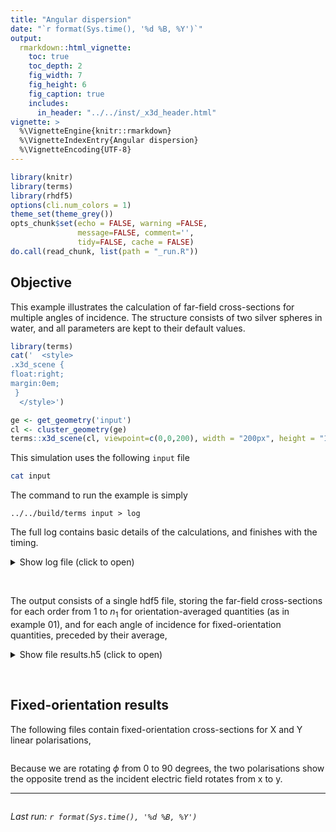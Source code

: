 ```yaml
---
title: "Angular dispersion"
date: "`r format(Sys.time(), '%d %B, %Y')`"
output:
  rmarkdown::html_vignette:
    toc: true
    toc_depth: 2
    fig_width: 7
    fig_height: 6
    fig_caption: true
    includes:
      in_header: "../../inst/_x3d_header.html"
vignette: >
  %\VignetteEngine{knitr::rmarkdown}
  %\VignetteIndexEntry{Angular dispersion}
  %\VignetteEncoding{UTF-8}
---
```



```r
library(knitr)
library(terms)
library(rhdf5)
options(cli.num_colors = 1)
theme_set(theme_grey())
opts_chunk$set(echo = FALSE, warning =FALSE,
               message=FALSE, comment='', 
               tidy=FALSE, cache = FALSE)
do.call(read_chunk, list(path = "_run.R"))
```

## Objective

This example illustrates the calculation of far-field cross-sections for multiple angles of incidence. The structure consists of two silver spheres in water, and all parameters are kept to their default values. 


```r
library(terms)
cat('  <style>
.x3d_scene {
float:right;
margin:0em;
 }
  </style>')

ge <- get_geometry('input')
cl <- cluster_geometry(ge)
terms::x3d_scene(cl, viewpoint=c(0,0,200), width = "200px", height = "150px")
```

This simulation uses the following `input` file
```bash
cat input
```

The command to run the example is simply

```
../../build/terms input > log
```

The full log contains basic details of the calculations, and finishes with the timing.

<details closed>
<summary> Show log file (click to open) </summary>
```bash
head -n62 log
echo "..."
tail -n1 log
```
</details> <br />

The output consists of a single hdf5 file, storing the far-field cross-sections for each order from 1 to $n_{1}$ for orientation-averaged quantities (as in example 01), and for each angle of incidence for fixed-orientation quantities, preceded by their average,

<details closed>
<summary> Show file results.h5 (click to open) </summary>
```r
```
</details> <br />

## Fixed-orientation results

The following files contain fixed-orientation cross-sections for X and Y linear polarisations,

```r
```

Because we are rotating $\phi$ from 0 to 90 degrees, the two polarisations show the opposite trend as the incident electric field rotates from x to y.

-----

```r
```
_Last run: `r format(Sys.time(), '%d %B, %Y')`_
